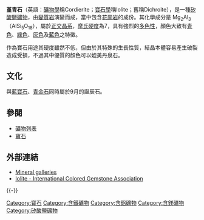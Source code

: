 {{Infobox mineral
| name        = 堇青石
| category    = 矽酸鹽
| boxwidth    = 
| boxbgcolor  = 
| image       = Cordierite Italie.jpg
| imagesize   = 200px 
| caption     = 
| formula     =  Mg<sub>2</sub>Al<sub>3</sub>(AlSi<sub>5</sub>O<sub>18</sub>)
| color       = 灰青色、青藍色
| system      = [[正交晶系|正交晶系]]
| fracture    = 次貝殼狀
| mohs        = 7.0
| luster      = 玻璃體
| refractive  = 1.542－1.551
| pleochroism = 強（Strong）
| streak      = 白色
| gravity     = 2.6
}}

'''堇青石'''（英語：[[礦物學|礦物學]]稱Cordierite；[[寶石學|寶石學]]稱Iolite；舊稱Dichroite），是一種[[矽酸鹽|矽酸鹽]][[礦物|礦物]]，由[[變質岩|變質岩]]演變而成，當中包含[[花崗岩|花崗岩]]的成份。其化學成分是 Mg<sub>2</sub>Al<sub>3</sub>（AlSi<sub>5</sub>O<sub>18</sub>），屬於[[正交晶系|正交晶系]]，[[摩氏硬度|摩氏硬度]]為7，具有強烈的[[多色性|多色性]]，顏色大致有[[青色|青色]]、[[綠色|綠色]]、[[灰色|灰色]]及[[藍色|藍色]]之特徵。

作為寶石用途其硬度雖然不低，但由於其特殊的生長性質，結晶本體容易產生破裂造成受損，不過其中優質的顏色可以媲美丹泉石。

==文化==
與[[藍寶石|藍寶石]]、[[青金石|青金石]]同時屬於9月的誕辰石。

==參閱==
*[[礦物列表|礦物列表]]
*[[寶石|寶石]]

==外部連結==
*[https://web.archive.org/web/20041212064904/http://mineral.galleries.com/minerals/Silicate/CORDIERI/CORDIERI.htm Mineral galleries]
*[https://www.gemstone.org/education/gem-by-gem/222-iolite Iolite - International Colored Gemstone Association] {{Wayback|url=https://www.gemstone.org/education/gem-by-gem/222-iolite |date=20201109025054 }}
{{-}}
{{mineral-stub}}

{{Authority control}}
[[Category:寶石|Category:寶石]]
[[Category:含鐵礦物|Category:含鐵礦物]]
[[Category:含鋁礦物|Category:含鋁礦物]]
[[Category:含鎂礦物|Category:含鎂礦物]]
[[Category:矽酸鹽礦物|Category:矽酸鹽礦物]]